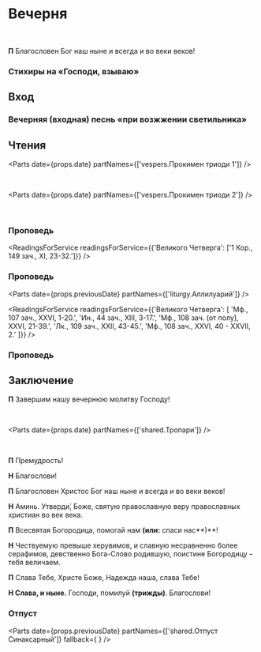 
<span id="nachalo" />

# Вечерня

<br />

**П** Благословен Бог наш ныне и всегда и во веки веков!

<MdxLoader src="Shared/ObichnoeNachalo" lang={props.lang} />
<MdxLoader src="Vespers/Psalm103" chitaetsa lang={props.lang} />

<MdxLoader src="Vespers/VelikajaEktenia" lang={props.lang} />

<MdxLoader src="Vespers/Prayer8" lang={props.lang} />
<MdxLoader src="Vespers/VecherniePsalmi" lang={props.lang} />

### Стихиры на «Господи, взываю»

<StihiriNaGV day={props.day} date={props.date} />
<span id="vhod" />

## Вход

<MdxLoader src="Vespers/PremudrostVhod" lang={props.lang} />

### Вечерняя (входная) песнь «при возжжении светильника»

<MdxLoader src="Vespers/JasniSvet" lang={props.lang} />

## Чтения

<Parts date={props.date} partNames={['vespers.Прокимен триоди 1']} />

<span id="reading" />

<MdxLoader src="Vespers/PremudrostParemiya" lang={props.lang} />

<div>
  <ReadingsForService readingsForService={{'Великого Четверга': ['Исх. XIX, 10-19.']}} />
</div>

<br />

<Parts date={props.date} partNames={['vespers.Прокимен триоди 2']} />

<MdxLoader src="Vespers/PremudrostParemiya" lang={props.lang} />

<div>
  <ReadingsForService readingsForService={{'Великого Четверга': [' Иов. XXXVIII, 1-23, XLII, 1-5.']}} />
</div>

<br />

<MdxLoader src="Vespers/PremudrostParemiya" lang={props.lang} />

<div>
  <ReadingsForService readingsForService={{'Великого Четверга': [' Ис. L, 4–11.']}} />
</div>

### Проповедь

<Prokimens date={props.previousDate} />

<ReadingsForService readingsForService={{'Великого Четверга': ['1 Кор., 149 зач., XI, 23-32.']}} />

### Проповедь

<Parts
  date={props.previousDate}
  partNames={['liturgy.Аллилуарий']}
/>

<ReadingsForService readingsForService={{'Великого Четверга': [
  'Мф., 107 зач., XXVI, 1-20.',
  'Ин., 44 зач., XIII, 3-17.',
  'Мф., 108 зач. (от полу́), XXVI, 21-39.',
  'Лк., 109 зач., XXII, 43-45.',
  'Мф., 108 зач., XXVI, 40 - XXVII, 2.'
]}} />

### Проповедь

<MdxLoader src="Shared/SugubajaPolnaja" lang={props.lang} />

<MdxLoader src="Vespers/Udostoi" lang={props.lang} />

## Заключение

**П** Завершим нашу вечернюю молитву Господу!

<MdxLoader src="Vespers/Prayer9" lang={props.lang} />
<br />
<MdxLoader src="Vespers/PrayerGlavopriklonnaja" lang={props.lang} />

<MdxLoader src="Vespers/PrayerSimeona" lang={props.lang} />
<MdxLoader src="Shared/STrisvatogo" lang={props.lang} />

<Parts date={props.date} partNames={['shared.Тропари']} />


<span id="otpust" />
<br />

**П** Премудрость!

**Н** Благослови!

**П** Благословен Христос Бог наш ныне и всегда и во веки веков!

**Н** Аминь. Утверди́, Боже, святую православную веру православных христиан во век века.

**П** Всесвятая Богородица, помогай нам **(или:** спаси нас**)**!

**Н** Чествуемую превыше херувимов, и славную несравненно более серафимов, девственно Бога-Слово родившую, поистине Богородицу – тебя величаем.

**П** Слава Тебе, Христе Боже, Надежда наша, слава Тебе!

**Н Слава, и ныне.** Господи, помилуй **(трижды)**. Благослови!

### Отпуст

<Parts
  date={props.previousDate}
  partNames={['shared.Отпуст Синаксарный']}
  fallback={
    <MdxLoader src="Shared/Ending/Otpust" />
  }
/>

<MdxLoader src="Shared/SouzomLubvi" />
<MdxLoader src="Shared/TrapeziTainstvennoi" />
